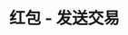 ---
title: '红包 - 发送交易'
openapi: '/cn/api-reference/openapi-cn.json POST /redpacket/v1/{chain}/send'
---